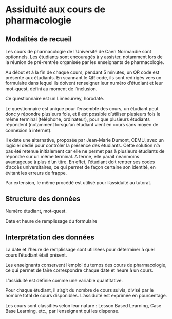 # Assiduité aux cours de pharmacologie {#lectures}

## Modalités de recueil

Les cours de pharmacologie de l'Université de Caen Normandie sont optionnels.
Les étudiants sont encouragés à y assister, notamment lors de la réunion 
de pré-rentrée organisée par les enseignants de pharmacologie.

Au début et à la fin de chaque cours, pendant 5 minutes, un QR code est présenté
aux étudiants. En scannant le QR code, ils sont redirigés vers un formulaire
dans lequel ils doivent renseigner leur numéro d'étudiant et leur mot-quest,
défini au moment de l'inclusion.

Ce questionnaire est un Limesurvey, horodaté. 

Le questionnaire est unique pour l'ensemble des cours, un étudiant peut donc
y répondre plusieurs fois, et il est possible d'utiliser plusieurs fois le même
terminal (téléphone, ordinateur), pour que plusieurs étudiants répondent 
(notamment lorsqu'un étudiant vient en cours sans moyen de connexion à internet).

Il existe une alternative, proposée par Jean-Marie Dumont, CEMU, avec un logiciel
dédié pour contrôler la présence des étudiants. Cette solution n'a pas été retenue 
initialement car elle ne permet pas à plusieurs étudiants de répondre sur un même 
terminal. A terme, elle parait néanmoins avantageuse à plus d'un titre.
En effet, l'étudiant doit rentrer ses codes d'accès universitaires, ce qui permet
de façon certaine son identité, en évitant les erreurs de frappe.

Par extension, le même procédé est utilisé pour l'assiduité au tutorat.

## Structure des données

Numéro étudiant, mot-quest.

Date et heure de remplissage du formulaire

## Interprétation des données

La date et l'heure de remplissage sont utilisées pour déterminer à quel cours
l'étudiant était présent.

Les enseignants conservent l'emploi du temps des cours de pharmacologie,
ce qui permet de faire correspondre chaque date et heure à un cours.

L'assiduité est définie comme une variable quantitative.

Pour chaque étudiant, il s'agit du nombre
de cours suivis, divisé par le nombre total de cours disponibles. 
L'assiduité est exprimée en pourcentage.

Les cours sont classifiés selon leur nature : Lesson Based Learning, 
Case Base Learning, etc., par l'enseignant qui les dispense.
